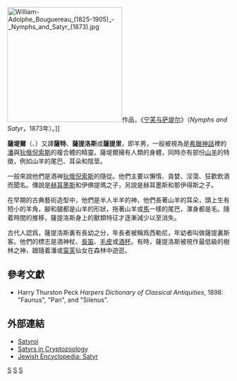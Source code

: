 {{NOT|法翁}}
[[File:William-Adolphe_Bouguereau_(1825-1905)_-_Nymphs_and_Satyr_(1873).jpg|260px]]作品，《[[宁芙与萨堤尔|宁芙与萨堤尔]]》（''Nymphs and Satyr''，1873年）。]]

'''薩堤爾'''（{{lang-la|Satyrus}}、{{lang-el|Σάτυροι}}）又譯'''薩特'''、'''薩提洛斯'''或'''薩提里'''，即羊男，一般被視為是[[希臘神話|希臘神話]]裡的[[潘_(希腊神话)|潘]]與[[狄俄倪索斯|狄俄倪索斯]]的複合體的精靈。薩堤爾擁有人類的身體，同時亦有部份[[山羊|山羊]]的特徵，例如山羊的尾巴、耳朵和陰莖。

一般來說他們是酒神[[狄俄倪索斯|狄俄倪索斯]]的隨從。他們主要以懶惰、貪婪、淫蕩、狂歡飲酒而聞名。傳說是[[赫耳墨斯|赫耳墨斯]]和伊佛提瑪之子，另說是赫耳墨斯和那伊得斯之子。

在早期的古典藝術造型中，他們是半人半羊的神，他們長著山羊的耳朵，頭上生有短小的羊角，腳和腿都是山羊的形狀，拖著山羊或[[馬|馬]]一樣的尾巴，渾身都是毛。隨着時間的推移，薩提洛斯身上的獸類特征才逐漸減少以至消失。

古代人認爲，薩提洛斯裏有長幼之分，年長者被稱爲西勒尼，年幼者叫做薩提裏斯客。他們的標志是酒神杖、[[長笛|長笛]]、[[毛皮|毛皮]]或[[酒杯|酒杯]]。有時，薩提洛斯被視作最低級的樹林之神，跟隨着潘或[[宁芙|甯芙]]仙女在森林中遊逛。

== 參考文獻 ==
* Harry Thurston Peck ''Harpers Dictionary of Classical Antiquities'', 1898: "Faunus", "Pan", and "Silenus".

== 外部連結 ==
* [http://www.theoi.com/Georgikos/Satyroi.html Satyroi] {{Wayback|url=http://www.theoi.com/Georgikos/Satyroi.html |date=20071231222656 }}
* [http://www.newanimal.org/satyr.htm Satyrs in Cryptozoology] {{Wayback|url=http://www.newanimal.org/satyr.htm |date=20071215041515 }}
* [http://jewishencyclopedia.com/view.jsp?artid=274&letter=S&search=Satyr Jewish Encyclopedia: Satyr] {{Wayback|url=http://jewishencyclopedia.com/view.jsp?artid=274&letter=S&search=Satyr |date=20071230104053 }}

{{commonscat|Satyrs}}
{{希腊传说生物}}

[[Category:希腊神话生物|S]]
[[Category:有人類和其他生物特徵的傳說生物|S]]
[[Category:神話傳說中的羊|S]]